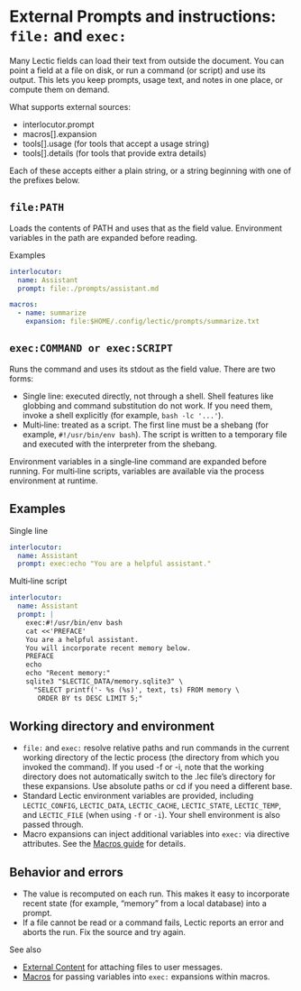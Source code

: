 # External Prompts and instructions: `file:` and `exec:`

Many Lectic fields can load their text from outside the document. You can
point a field at a file on disk, or run a command (or script) and use its
output. This lets you keep prompts, usage text, and notes in one place, or
compute them on demand.

What supports external sources:

- interlocutor.prompt
- macros[].expansion
- tools[].usage (for tools that accept a usage string)
- tools[].details (for tools that provide extra details)

Each of these accepts either a plain string, or a string beginning with one
of the prefixes below.

## `file:PATH`

Loads the contents of PATH and uses that as the field value. Environment
variables in the path are expanded before reading.

Examples

```yaml
interlocutor:
  name: Assistant
  prompt: file:./prompts/assistant.md
```

```yaml
macros:
  - name: summarize
    expansion: file:$HOME/.config/lectic/prompts/summarize.txt
```

## `exec:COMMAND or exec:SCRIPT`

Runs the command and uses its stdout as the field value. There are two
forms:

- Single line: executed directly, not through a shell. Shell features like
  globbing and command substitution do not work. If you need them, invoke a
  shell explicitly (for example, `bash -lc '...'`).
- Multi‑line: treated as a script. The first line must be a shebang (for
  example, `#!/usr/bin/env bash`). The script is written to a temporary file
  and executed with the interpreter from the shebang.

Environment variables in a single‑line command are expanded before running.
For multi‑line scripts, variables are available via the process environment
at runtime.

## Examples

Single line

```yaml
interlocutor:
  name: Assistant
  prompt: exec:echo "You are a helpful assistant."
```

Multi‑line script

```yaml
interlocutor:
  name: Assistant
  prompt: |
    exec:#!/usr/bin/env bash
    cat <<'PREFACE'
    You are a helpful assistant.
    You will incorporate recent memory below.
    PREFACE
    echo
    echo "Recent memory:"
    sqlite3 "$LECTIC_DATA/memory.sqlite3" \
      "SELECT printf('- %s (%s)', text, ts) FROM memory \
       ORDER BY ts DESC LIMIT 5;"
```

## Working directory and environment

- `file:` and `exec:` resolve relative paths and run commands in the current
  working directory of the lectic process (the directory from which you
  invoked the command). If you used -f or -i, note that the working
  directory does not automatically switch to the .lec file's directory for
  these expansions. Use absolute paths or cd if you need a different base.
- Standard Lectic environment variables are provided, including
  `LECTIC_CONFIG`, `LECTIC_DATA`, `LECTIC_CACHE`, `LECTIC_STATE`, `LECTIC_TEMP`, and
  `LECTIC_FILE` (when using `-f` or `-i`). Your shell environment is also passed
  through.
- Macro expansions can inject additional variables into `exec:` via directive
  attributes. See the [Macros guide](../automation/01_macros.qmd) for details.

## Behavior and errors

- The value is recomputed on each run. This makes it easy to incorporate
  recent state (for example, "memory" from a local database) into a prompt.
- If a file cannot be read or a command fails, Lectic reports an error and
  aborts the run. Fix the source and try again.

See also

- [External Content](./01_external_content.qmd) for attaching files to user
  messages.
- [Macros](../automation/01_macros.qmd) for passing variables into `exec:`
  expansions within macros.
